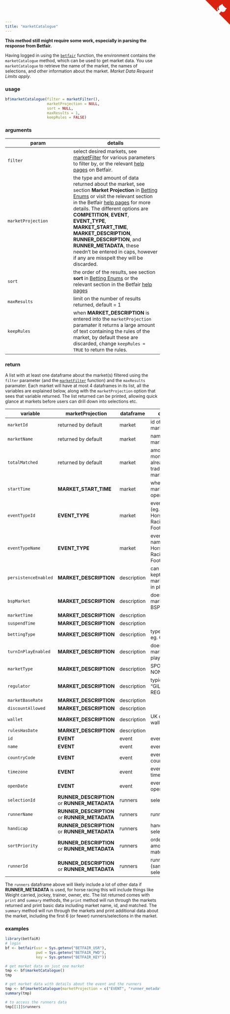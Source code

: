 ```yaml
---
title: "marketCatalogue"
---
```


**This method still might require some work, especially in parsing the response from Betfair.**

Having logged in using the [`betfair`](betfair.html) function, the environment contains the `marketCatalogue` method, which can be used to get market data.  You use `marketCatalogue` to retrieve the name of the market, the names of selections, and other information about the market.  _Market Data Request Limits apply_.

### usage

```r
bf$marketCatalogue(filter = marketFilter(),
                   marketProjection = NULL,
                   sort = NULL,
                   maxResults = 1,
                   keepRules = FALSE)
```

### arguments

param | details
------|--------
`filter` | select desired markets, see [marketFilter](marketFilter.html) for various parameters to filter by, or the relevant [help pages](https://api.developer.betfair.com/services/webapps/docs/display/1smk3cen4v3lu3yomq5qye0ni/Betting+Type+Definitions#BettingTypeDefinitions-MarketFilter) on Betfair.
`marketProjection` | the type and amount of data returned about the market, see section **Market Projection** in [Betting Enums](betting_enums.html#marketprojection) or visit the relevant section in the Betfair [help pages](https://api.developer.betfair.com/services/webapps/docs/display/1smk3cen4v3lu3yomq5qye0ni/Betting+Enums#BettingEnums-MarketProjection) for more details.  The different options are **COMPETITION**, **EVENT**, **EVENT_TYPE**, **MARKET_START_TIME**, **MARKET_DESCRIPTION**, **RUNNER_DESCRIPTION**, and **RUNNER_METADATA**, these needn't be entered in caps, however if any are misspelt they will be discarded.
`sort` | the order of the results, see section **sort** in [Betting Enums](betting_enums.html#marketsort) or the relevant section in the Betfair [help pages](https://api.developer.betfair.com/services/webapps/docs/display/1smk3cen4v3lu3yomq5qye0ni/Betting+Enums#BettingEnums-MarketSort)
`maxResults` | limit on the number of results returned, default = 1
`keepRules` | when **MARKET_DESCRIPTION** is entered into the `marketProjection` paramater it returns a large amount of text containing the rules of the market, by default these are discarded, change `keepRules = TRUE` to return the rules.

### return

A list with at least one dataframe about the market(s) filtered using the `filter` parameter (and the [`marketFilter`](marketFilter.html) function) and the `maxResults` paramater.  Each market will have at most 4 dataframes in its list, all the variables are explained below, along with the `marketProjection` option that sees that variable returned.  The list returned can be printed, allowing quick glance at markets before users can drill down into selections etc.

variable | marketProjection | dataframe | details
---------|------------------|-----------|--------
`marketId` | returned by default | market | id of the market
`marketName` | returned by default | market | name of the market
`totalMatched` | returned by default | market | amount of money already traded in the market
`startTime` | **MARKET_START_TIME** | market | when the market opened
`eventTypeId` | **EVENT_TYPE** | market | event type id (eg. 7 = Horse Racing, 1 = Football, etc)
`eventTypeName` | **EVENT_TYPE** | market | event type name (eg. Horse Racing, Football, etc)
`persistenceEnabled` | **MARKET_DESCRIPTION** | description | can bets be kept after the market goes in play
`bspMarket` | **MARKET_DESCRIPTION** | description | does the market offer BSP
`marketTime` | **MARKET_DESCRIPTION** | description |
`suspendTime` | **MARKET_DESCRIPTION** | description |
`bettingType` | **MARKET_DESCRIPTION** | description | type of bet, eg. ODDS
`turnInPlayEnabled` | **MARKET_DESCRIPTION** | description | does the market go in play
`marketType` | **MARKET_DESCRIPTION** | description | SPORT or NONSPORT
`regulator` | **MARKET_DESCRIPTION** | description | typically "GILBRALTAR REGULATOR"
`marketBaseRate` | **MARKET_DESCRIPTION** | description |
`discountAllowed` | **MARKET_DESCRIPTION** | description |
`wallet` | **MARKET_DESCRIPTION** | description | UK or Aus wallet
`rulesHasDate` | **MARKET_DESCRIPTION** | description |
`id` | **EVENT** | event | event id
`name` | **EVENT** | event | event name
`countryCode` | **EVENT** | event | event country code
`timezone` | **EVENT** | event | event timezone
`openDate` | **EVENT** | event | event opened
`selectionId` | **RUNNER_DESCRIPTION** or **RUNNER_METADATA** | runners | selection id
`runnerName` |  **RUNNER_DESCRIPTION** or **RUNNER_METADATA** | runners | runner name
`handicap` |  **RUNNER_DESCRIPTION** or **RUNNER_METADATA** | runners | handicap of selection
`sortPriority` |  **RUNNER_DESCRIPTION** or **RUNNER_METADATA** | runners | ordered by amount matched
`runnerId` |  **RUNNER_DESCRIPTION** or **RUNNER_METADATA** | runners | runner id (same as selection id)

The `runners` dataframe above will likely include a lot of other data if **RUNNER_METADATA** is used, for horse racing this will include things like Weight carried, jockey, trainer, owner, etc.  The list returned comes with `print` and `summary` methods, the `print` method will run through the markets returned and print basic data including market name, id, and matched.  The `summary` method will run through the markets and print additional data about the market, including the first 6 (or fewer) runners/selections in the market.

### examples

```r
library(betfaiR)
# login
bf <- betfair(usr = Sys.getenv("BETFAIR_USR"),
              pwd = Sys.getenv("BETFAIR_PWD"),
              key = Sys.getenv("BETFAIR_KEY"))

# get market data on just one market
tmp <- bf$marketCatalogue()
tmp

# get market data with details about the event and the runners
tmp <- bf$marketCatalogue(marketProjection = c("EVENT", "runner_metadata"))
summary(tmp)

# to access the runners data
tmp[[1]]$runners
```

<a href="https://github.com/durtal/betfaiR" class="github-corner"><svg width="80" height="80" viewBox="0 0 250 250" style="fill:#d9230f; color:#fcfcfc; position: absolute; top: 0; border: 0; right: 0;"><path d="M0,0 L115,115 L130,115 L142,142 L250,250 L250,0 Z"></path><path d="M128.3,109.0 C113.8,99.7 119.0,89.6 119.0,89.6 C122.0,82.7 120.5,78.6 120.5,78.6 C119.2,72.0 123.4,76.3 123.4,76.3 C127.3,80.9 125.5,87.3 125.5,87.3 C122.9,97.6 130.6,101.9 134.4,103.2" fill="currentColor" style="transform-origin: 130px 106px;" class="octo-arm"></path><path d="M115.0,115.0 C114.9,115.1 118.7,116.5 119.8,115.4 L133.7,101.6 C136.9,99.2 139.9,98.4 142.2,98.6 C133.8,88.0 127.5,74.4 143.8,58.0 C148.5,53.4 154.0,51.2 159.7,51.0 C160.3,49.4 163.2,43.6 171.4,40.1 C171.4,40.1 176.1,42.5 178.8,56.2 C183.1,58.6 187.2,61.8 190.9,65.4 C194.5,69.0 197.7,73.2 200.1,77.6 C213.8,80.2 216.3,84.9 216.3,84.9 C212.7,93.1 206.9,96.0 205.4,96.6 C205.1,102.4 203.0,107.8 198.3,112.5 C181.9,128.9 168.3,122.5 157.7,114.1 C157.9,116.9 156.7,120.9 152.7,124.9 L141.0,136.5 C139.8,137.7 141.6,141.9 141.8,141.8 Z" fill="currentColor" class="octo-body"></path></svg></a><style>.github-corner:hover .octo-arm{animation:octocat-wave 560ms ease-in-out}@keyframes octocat-wave{0%,100%{transform:rotate(0)}20%,60%{transform:rotate(-25deg)}40%,80%{transform:rotate(10deg)}}@media (max-width:500px){.github-corner:hover .octo-arm{animation:none}.github-corner .octo-arm{animation:octocat-wave 560ms ease-in-out}}</style>
